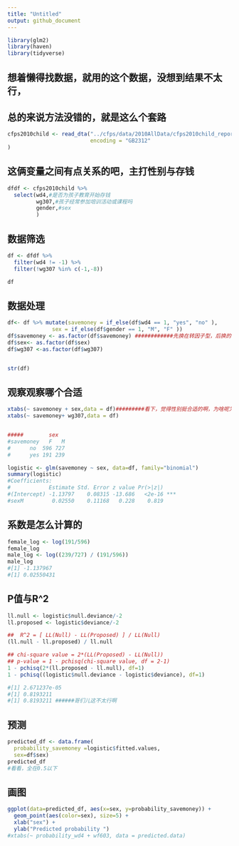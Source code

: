 ```yaml
---
title: "Untitled"
output: github_document
---
```


```r
library(glm2)
library(haven)
library(tidyverse)
```

## 想着懒得找数据，就用的这个数据，没想到结果不太行，
## 总的来说方法没错的，就是这么个套路
```r
cfps2010child <- read_dta("../cfps/data/2010AllData/cfps2010child_report_nat092014.dta",
                          encoding = "GB2312"
)
```

## 这俩变量之间有点关系的吧，主打性别与存钱
```r
dfdf <- cfps2010child %>%
  select(wd4,#是否为孩子教育开始存钱
         wg307,#孩子经常参加培训活动或课程吗
         gender,#sex
         )

```

## 数据筛选
```r
df <- dfdf %>%
  filter(wd4 != -1) %>%
  filter(!wg307 %in% c(-1,-8))

df
```

## 数据处理
```r
df<- df %>% mutate(savemoney = if_else(df$wd4 == 1, "yes", "no" ),
              sex = if_else(df$gender == 1, "M", "F" ))
df$savemoney <- as.factor(df$savemoney) ############先换在转因子型，后换的或就是chr了，做不了模型
df$sex<- as.factor(df$sex) 
df$wg307 <-as.factor(df$wg307) 


str(df)
```
## 观察观察哪个合适
```r
xtabs(~ savemoney + sex,data = df)#########看下，觉得性别挺合适的啊，为啥呢为啥呢
xtabs(~ savemoney+ wg307,data = df)


#####        sex
#savemoney   F   M
#      no  596 727
#      yes 191 239
```

```r
logistic <- glm(savemoney ~ sex, data=df, family="binomial")
summary(logistic)
#Coefficients:
#            Estimate Std. Error z value Pr(>|z|)    
#(Intercept) -1.13797    0.08315 -13.686   <2e-16 ***
#sexM         0.02550    0.11168   0.228    0.819
```

## 系数是怎么计算的
```r
female_log <- log(191/596)
female_log
male_log <- log((239/727) / (191/596))
male_log
#[1] -1.137967
#[1] 0.02550431
```

## P值与R^2
```r
ll.null <- logistic$null.deviance/-2
ll.proposed <- logistic$deviance/-2

##  R^2 = [ LL(Null) - LL(Proposed) ] / LL(Null)
(ll.null - ll.proposed) / ll.null

## chi-square value = 2*(LL(Proposed) - LL(Null))
## p-value = 1 - pchisq(chi-square value, df = 2-1)
1 - pchisq(2*(ll.proposed - ll.null), df=1)
1 - pchisq((logistic$null.deviance - logistic$deviance), df=1)

#[1] 2.671237e-05
#[1] 0.8193211
#[1] 0.8193211 ######哥们儿这不太行啊
```

## 预测
```r
predicted_df <- data.frame(
  probability_savemoney =logistic$fitted.values,
  sex=df$sex)
predicted_df
#看看，全在0.5以下
```
## 画图
```r
ggplot(data=predicted_df, aes(x=sex, y=probability_savemoney)) +
  geom_point(aes(color=sex), size=5) +
  xlab("sex") +
  ylab("Predicted probability ")
#xtabs(~ probability_wd4 + wf603, data = predicted.data)
```

